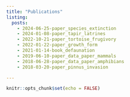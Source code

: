 ```yaml
---
title: "Publications"
listing:
  posts:
    - 2024-06-25-paper_species_extinction
    - 2024-01-08-paper_tapir_latrines
    - 2022-10-21-paper_tortoise_frugivory
    - 2022-01-22-paper_growth_form
    - 2021-01-14-book_defaunation
    - 2019-06-10-paper_data_paper_mammals
    - 2018-06-28-paper_data_paper_amphibians
    - 2018-03-20-paper_pinnus_invasion

---
```


```r
knitr::opts_chunk$set(echo = FALSE)
```

<!-- adding share buttons on the right side of the page -->
<!-- AddToAny BEGIN -->
<div class="a2a_kit a2a_kit_size_32 a2a_floating_style a2a_vertical_style" style="right:0px; top:150px; data-a2a-url="https://souzayuri.github.io/" data-a2a-title="Yuri Souza">
<a class="a2a_button_twitter"></a>
</div>
<script>
var a2a_config = a2a_config || {};
a2a_config.onclick = 1;
</script>
<script async src="https://static.addtoany.com/menu/page.js"></script>
<!-- AddToAny END -->
